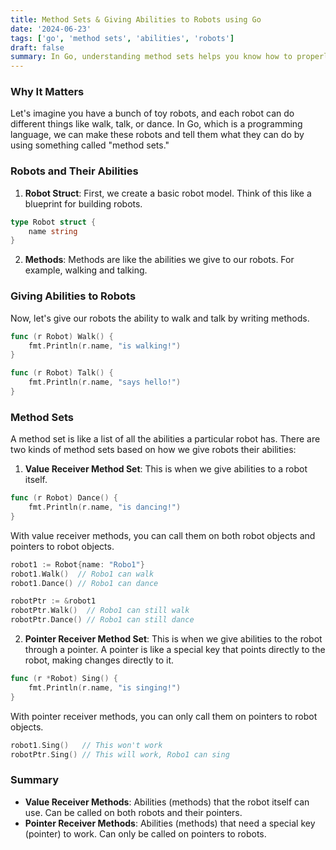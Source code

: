```yaml
---
title: Method Sets & Giving Abilities to Robots using Go
date: '2024-06-23'
tags: ['go', 'method sets', 'abilities', 'robots']
draft: false
summary: In Go, understanding method sets helps you know how to properly give your robots (or any other objects) their abilities and how to use those abilities correctly. It’s like knowing which remote control works with which toy! So, your toy robots (structs) can do different things (methods), and whether you give them abilities directly or through a special key (pointer) changes how you can use those abilities.
---
```


### Why It Matters

Let's imagine you have a bunch of toy robots, and each robot can do different things like walk, talk, or dance. In Go, which is a programming language, we can make these robots and tell them what they can do by using something called "method sets."

### Robots and Their Abilities

1. **Robot Struct**: First, we create a basic robot model. Think of this like a blueprint for building robots.

```go
type Robot struct {
    name string
}
```

2. **Methods**: Methods are like the abilities we give to our robots. For example, walking and talking.

### Giving Abilities to Robots

Now, let's give our robots the ability to walk and talk by writing methods.

```go
func (r Robot) Walk() {
    fmt.Println(r.name, "is walking!")
}

func (r Robot) Talk() {
    fmt.Println(r.name, "says hello!")
}
```

### Method Sets

A method set is like a list of all the abilities a particular robot has. There are two kinds of method sets based on how we give robots their abilities:

1. **Value Receiver Method Set**: This is when we give abilities to a robot itself.

```go
func (r Robot) Dance() {
    fmt.Println(r.name, "is dancing!")
}
```

With value receiver methods, you can call them on both robot objects and pointers to robot objects.

```go
robot1 := Robot{name: "Robo1"}
robot1.Walk()  // Robo1 can walk
robot1.Dance() // Robo1 can dance

robotPtr := &robot1
robotPtr.Walk()  // Robo1 can still walk
robotPtr.Dance() // Robo1 can still dance
```

2. **Pointer Receiver Method Set**: This is when we give abilities to the robot through a pointer. A pointer is like a special key that points directly to the robot, making changes directly to it.

```go
func (r *Robot) Sing() {
    fmt.Println(r.name, "is singing!")
}
```

With pointer receiver methods, you can only call them on pointers to robot objects.

```go
robot1.Sing()   // This won't work
robotPtr.Sing() // This will work, Robo1 can sing
```

### Summary

- **Value Receiver Methods**: Abilities (methods) that the robot itself can use. Can be called on both robots and their pointers.
- **Pointer Receiver Methods**: Abilities (methods) that need a special key (pointer) to work. Can only be called on pointers to robots.
